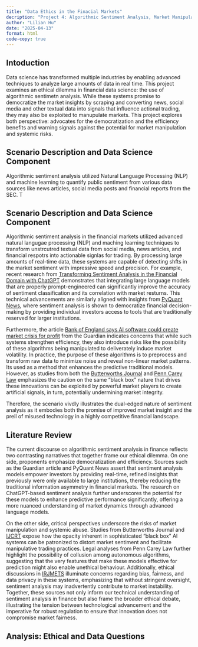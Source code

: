 ```yaml
---
title: "Data Ethics in the Finacial Markets"
decription: "Project 4: Algorithmic Sentiment Analysis, Market Manipulation, and Ethical Challenges in Financial Markets" 
author: "Lilian Hu"
date: "2025-04-13"
format: html
code-copy: true
---
```


## Intoduction

Data science has transformed multiple industries by enabling advanced techniques to analyze large amounts of data in real time. This project examines an ethical dilemma in financial data science: the use of algorithmic sentimetn analysis. While these systems promise to democratize the market insights by scraping and converting news, social media and other textual data into signals that influence actional trading, they may also be exploited to manupulate markets. This project explores both perspective: advocates for the democratization and the efficiency benefits and warning signals against the potential for market manipulation and systemic risks. 

## Scenario Description and Data Science Component

Algorithmic sentiment analysis utilized Natural Language Processing (NLP) and machine learning to quantify public sentiment from various data sources like news articles, social media posts and financial reports from the SEC. T

## Scenario Description and Data Science Component

Algorithmic sentiment analysis in the financial markets utilized advanced natural langugae processing (NLP) and maching learning techniques to transform unstrcutred textual data from social media, news articles, and financial respotrs into actionable signlas for trading. By processing large amounts of real-time data, these systems are capable of detecting shfts in the market sentiment with impressive speed and precision. For example, recent research from [Transforming Sentiment Analysis in the Financial Domain with ChatGPT](https://arxiv.org/abs/2308.07935) demonstrates that integrating large language models that are properly prompt-engineered can significantly improve the accuracy of sentiment classification and its correlation with market resturns. This technical advancements are similarly aligned with insights from [PyQuant News](https://www.pyquantnews.com/free-python-resources/harnessing-sentiment-analysis-in-financial-markets), where sentiment analysis is shown to democratize financial decision-making by providing individual investors access to tools that are traditionally reserved for larger institutions. 

Furthermore, the article [Bank of England says AI software could create market crisis for profit](https://www.theguardian.com/business/2025/apr/09/bank-of-england-says-ai-software-could-create-market-crisis-profit) from the Guardian indicates concerns that while such systems strengthen efficiency, they also introduce risks like the possibility of these algorithms being manipulated to deliverately induce market volatility. In practice, the purpose of these algorithms is to preprocess and transform raw data to minimize noise and reveal non-linear market patterns. Its used as a method that enhances the predictive traditional models. However, as studies from both the [Butterworths Journal](https://www.sidley.com/en/insights/newsupdates/2024/12/artificial-intelligence-in-financial-markets-systemic-risk-and-market-abuse-concerns) and [Penn Carey Law](https://scholarship.law.upenn.edu/cgi/viewcontent.cgi?article=2035&context=jil) emphasizes the caution on the same "black box" nature that drives these innovations can be exploited by powerful market players to create artificial signals, in turn, potentially undermining market integrity.

Therefore, the scenario vivdly illustrates the dual-edged nature of sentiment analysis as it embodies both the promise of improved market insight and the preil of misused technology in a highly competitive financial landscape.

## Literature Review

The current discourse on algorithmic sentiment analysis in finance reflects two contrasting narratives that together frame our ethical dilemma. On one side, proponents emphasize democratization and efficiency. Sources such as the Guardian article and PyQuant News assert that sentiment analysis models empower investors by providing real-time, refined insights that previously were only available to large institutions, thereby reducing the traditional information asymmetry in financial markets. The research on ChatGPT-based sentiment analysis further underscores the potential for these models to enhance predictive performance significantly, offering a more nuanced understanding of market dynamics through advanced language models. 

On the other side, critical perspectives underscore the risks of market manipulation and systemic abuse. Studies from Butterworths Journal and [IJCRT](https://www.ijcrt.org/papers/IJCRT2412013.pdf) expose how the opacity inherent in sophisticated "black box" AI systems can be patronized to distort market sentiment and facilitate manipulative trading practices. Legal analyses from Penn Carey Law further highlight the possibility of collusion among autonomous algorithms, suggesting that the very features that make these models effective for prediction might also enable unethical behaviour. Additionally, ethical discussions in [IRJMETS](https://www.irjmets.com/uploadedfiles/paper//issue_11_november_2023/46811/final/fin_irjmets1701254801.pdf) illuminate concerns regarding bias, fairness, and data privacy in these systems, emphasizing that without stringent oversight, sentiment analysis may inadvertently contribute to market instability. Together, these sources not only inform our technical understanding of sentiment analysis in finance but also frame the broader ethical debate, illustrating the tension between technological advancement and the imperative for robust regulation to ensure that innovation does not compromise market fairness.

## Analysis: Ethical and Data Questions

